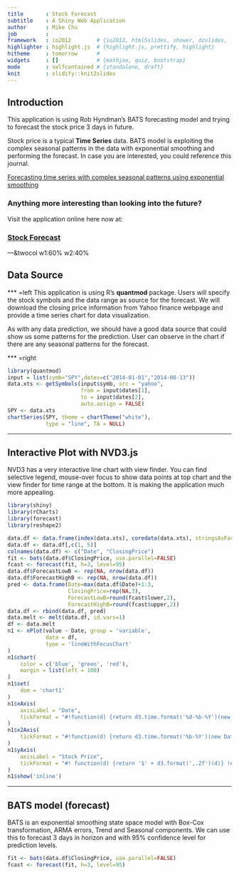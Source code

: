 ```yaml
---
title       : Stock Forecast
subtitle    : A Shiny Web Application
author      : Mike Chu
job         : 
framework   : io2012        # {io2012, html5slides, shower, dzslides, ...}
highlighter : highlight.js  # {highlight.js, prettify, highlight}
hitheme     : tomorrow      # 
widgets     : []            # {mathjax, quiz, bootstrap}
mode        : selfcontained # {standalone, draft}
knit        : slidify::knit2slides
---
```

    
## Introduction
    
This application is using Rob Hyndman's BATS forecasting model
and trying to forecast the stock price 3 days in future.

Stock price is a typical **Time Series** data. BATS model is exploiting
the complex seasonal patterns in the data with exponential smoothing and
performing the forecast. In case you are interested, you could reference
this journal.

[Forecasting time series with complex seasonal patterns using exponential smoothing](http://robjhyndman.com/papers/ComplexSeasonality.pdf)

### Anything more interesting than looking into the future?

Visit the application online here now at:

### [Stock Forecast](http://mike-chu.shinyapps.io/stockForecast)

---&twocol w1:60% w2:40%

## Data Source

*** =left
This application is using R's **quantmod** package. Users will specify 
the stock symbols and the data range as source for the forecast. We will
download the closing price information from Yahoo finance webpage and
provide a time series chart for data visualization.

As with any data prediction, we should have a good data source that could
show us some patterns for the prediction. User can observe in the chart if
there are any seasonal patterns for the forecast.

*** =right
```r
library(quantmod)
input = list(symb="SPY",dates=c("2014-01-01","2014-08-13"))
data.xts <- getSymbols(input$symb, src = "yahoo", 
                       from = input$dates[1],
                       to = input$dates[2],
                       auto.assign = FALSE)
SPY <- data.xts
chartSeries(SPY, theme = chartTheme("white"), 
            type = "line", TA = NULL)
```

---
    
## Interactive Plot with NVD3.js
    
NVD3 has a very interactive line chart with view finder. You can find selective legend,
mouse-over focus to show data points at top chart and the view finder for time range
at the bottom. It is making the application much more appealing.

```r
library(shiny)
library(rCharts)
library(forecast)
library(reshape2)

data.df <- data.frame(index(data.xts), coredata(data.xts), stringsAsFactors=FALSE)
data.df <- data.df[,c(1, 5)]
colnames(data.df) <- c("Date", "ClosingPrice")
fit <- bats(data.df$ClosingPrice, use.parallel=FALSE)
fcast <- forecast(fit, h=3, level=95)
data.df$ForecastLowB <- rep(NA, nrow(data.df))
data.df$ForecastHighB <- rep(NA, nrow(data.df))
pred <- data.frame(Date=max(data.df$Date)+1:3,
                   ClosingPrice=rep(NA,3),
                   ForecastLowB=round(fcast$lower,2),
                   ForecastHighB=round(fcast$upper,2))
data.df <- rbind(data.df, pred)
data.melt <- melt(data.df, id.vars=1)
df <- data.melt
n1 <- nPlot(value ~ Date, group = 'variable',
            data = df,
            type = 'lineWithFocusChart'
)
n1$chart(
    color = c('blue', 'green', 'red'),
    margin = list(left = 100)
)
n1$set(
    dom = 'chart1'
)
n1$xAxis(
    axisLabel = "Date",
    tickFormat = "#!function(d) {return d3.time.format('%d-%b-%Y')(new Date( d * 86400000 ));}!#"
)
n1$x2Axis(
    tickFormat = "#!function(d) {return d3.time.format('%b-%Y')(new Date( d * 86400000 ));}!#"
)
n1$yAxis(
    axisLabel = "Stock Price",
    tickFormat = "#! function(d) {return '$' + d3.format(',.2f')(d)} !#"
)
n1$show('inline')
```

---
    
## BATS model (forecast)
    
BATS is an exponential smoothing state space model with Box-Cox transformation, ARMA errors,
Trend and Seasonal components. We can use this to forecast 3 days in horizon and with 95%
confidence level for prediction levels.

```r
fit <- bats(data.df$ClosingPrice, use.parallel=FALSE)
fcast <- forecast(fit, h=3, level=95)
```
